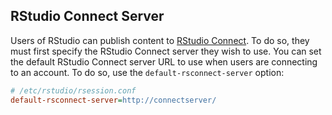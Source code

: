 ## RStudio Connect Server

Users of RStudio can publish content to [RStudio Connect](https://www.rstudio.com/products/connect/). To do so, they must first specify the RStudio Connect server they wish to use. You can set the default RStudio Connect server URL to use when users are connecting to an account. To do so, use the `default-rsconnect-server` option:

```ini
# /etc/rstudio/rsession.conf
default-rsconnect-server=http://connectserver/
```

